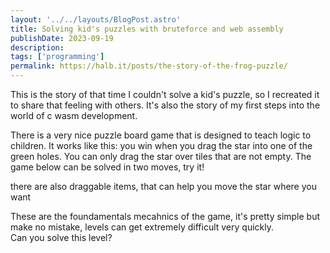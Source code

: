 ```yaml
---
layout: '../../layouts/BlogPost.astro'
title: Solving kid's puzzles with bruteforce and web assembly
publishDate: 2023-09-19
description: 
tags: ['programming']
permalink: https://halb.it/posts/the-story-of-the-frog-puzzle/
---
```


This is the story of that time I couldn't solve a kid's puzzle, so I recreated it to share that feeling with others.
It's also the story of my first steps into the world of c wasm development.

There is a very nice puzzle board game that is designed to teach logic
to children. It works like this: you win when you drag the star into one of the green holes. You can only drag the star over tiles that are not empty. The game below can be solved in two moves, try it! 

<Froggle prevBt={false} nextBt={false} showLevel={false} level={2} client:load />

there are also draggable items, that can help you move the star where you want

<Froggle prevBt={false} nextBt={false} showLevel={false} level={4} client:load />

These are the foundamentals mecahnics of the game, it's pretty simple
but make no mistake, levels can get extremely difficult very quickly.<br/>
Can you solve this level?

<Froggle prevBt={false} nextBt={false} showLevel={false} level={10} client:load />


